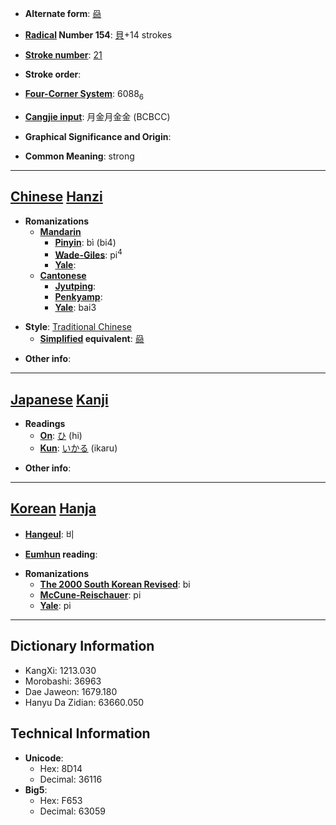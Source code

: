 * '''Alternate form''': [[赑]]

* '''[[Wiktionary:Chinese radical index| Radical]] Number 154''': [[Wiktionary:Chinese radical index 貝|貝]]+14 strokes

* '''[[Wiktionary:Chinese total strokes index|Stroke number]]''': [[Wiktionary:Chinese total strokes index 21|21]]

* '''Stroke order''': 

* '''[[Wiktionary:Chinese four corner index|Four-Corner System]]''': 6088<sub>6</sub>

* '''[[Wiktionary:Chinese Cangjie index|Cangjie input]]''': 月金月金金 (BCBCC)

* '''Graphical Significance and Origin''': 

* '''Common Meaning''': strong

----

== [[Chinese]] [[Hanzi]] ==

* '''Romanizations'''
** '''[[Mandarin]]'''
*** '''[[Pinyin]]''': bì (bi4)
*** '''[[Wade-Giles]]''': pi<sup>4</sup>
*** '''[[Yale]]''': 
** '''[[Cantonese]]'''
*** '''[[Jyutping]]''':
*** '''[[Penkyamp]]''': 
*** '''[[Yale]]''': bai3

* '''Style''': [[Traditional Chinese]] 
** '''[[Simplified Chinese|Simplified]] equivalent''': [[赑]]

* '''Other info''': 

----

== [[Japanese]] [[Kanji]] ==

* '''Readings'''
** '''[[On]]''': [[ひ]] (hi)
** '''[[Kun]]''': [[いかる]] (ikaru)

* '''Other info''':  

----

== [[Korean]] [[Hanja]] ==

* '''[[Hangeul]]''': 비

* '''[[Eumhun]] reading''': 

* '''Romanizations'''
** '''[[The 2000 South Korean Revised Romanization|The 2000 South Korean Revised]]''': bi
** '''[[McCune-Reischauer]]''': pi
** '''[[Yale]]''': pi

----

== Dictionary Information ==

* KangXi: 1213.030
* Morobashi: 36963
* Dae Jaweon: 1679.180
* Hanyu Da Zidian: 63660.050

== Technical Information ==

* '''Unicode''':
** Hex: 8D14
** Decimal: 36116
* '''Big5''':
** Hex: F653
** Decimal: 63059